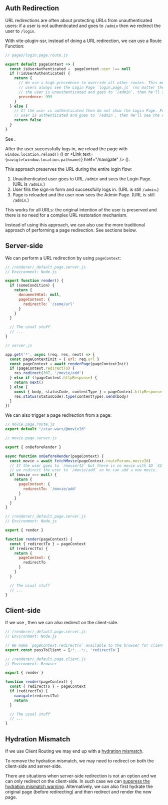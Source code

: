 
## Auth Redirection

URL redirections are often about protecting URLs from unauthenticated users:
if a user is not authenticated and goes to `/admin` then we redirect the user to `/login`.

With vite-plugin-ssr, instead of doing a URL redirection, we can use a Route Function:

```js
// pages/login.page.route.js

export default pageContext => {
  const isUserAuthenticated =  pageContext.user !== null
  if (!isUserAuthenticated) {
    return {
      // We use a high precedence to override all other routes. This means that unauthenticated
      // users always see the Login Page `login.page.js` (no matter the url). For example, if
      // the user is unauthenticated and goes to `/admin`, then he'll see the Login Page.
      precedence: 999
    }
  } else {
    // If the user is authenticated then do not show the Login Page. For example, if the
    // user is authenticated and goes to `/admin`, then he'll see the Admin Page.
    return false
  }
}
```

See <Link href="/route-function#precedence" />.

After the user successfully logs in, we reload the page with `window.location.reload()` (<Link href="/server-routing"  noBreadcrumb={true} />) or <Link text={<code>navigte(window.location.pathname)</code>} href="/navigate" /> (<Link href="/client-routing" noBreadcrumb={true} />).

This approach preserves the URL during the entire login flow:
 1. Unauthenticated user goes to URL `/admin` and sees the Login Page. (URL is `/admin`.)
 2. User fills the sign-in form and successfully logs in. (URL is still `/admin`.)
 3. Page is reloaded and the user now sees the Admin Page. (URL is still `/admin`.)

This works for all URLs: the original intention of the user is preserved and there is no need for a complex URL restoration mechanism.

Instead of using this approach, we can also use the more traditional approach of performing a page redirection. See sections below.


## Server-side

We can perform a URL redirection by using `pageContext`:

```js
// /renderer/_default.page.server.js
// Environment: Node.js

export function render() {
  if (someCondition) {
    return {
      documentHtml: null,
      pageContext: {
        redirectTo: '/some/url'
      }
    }
  }

  // The usual stuff
  // ...
}
```
```js
// server.js

app.get('*', async (req, res, next) => {
  const pageContextInit = { url: req.url }
  const pageContext = await renderPage(pageContextInit)
  if (pageContext.redirectTo) {
    res.redirect(307, '/movie/add')
  } else if (!pageContext.httpResponse) {
    return next()
  } else {
    const { body, statusCode, contentType } = pageContext.httpResponse
    res.status(statusCode).type(contentType).send(body)
  }
})
```

We can also trigger a page redirection from a page:

```js
// movie.page.route.js
export default "/star-wars/@movieId"
```
```js
// movie.page.server.js

export { onBeforeRender }

async function onBeforeRender(pageContext) {
  const movie = await fetchMovie(pageContext.routeParams.movieId)
  // If the user goes to `/movie/42` but there is no movie with ID `42` then
  // we redirect the user to `/movie/add` so he can add a new movie.
  if (movie === null) {
    return {
      pageContext: {
        redirectTo: '/movie/add'
      }
    }
  }
}
```
```js
// /renderer/_default.page.server.js
// Environment: Node.js

export { render }

function render(pageContext) {
  const { redirectTo } = pageContext
  if (redirectTo) {
    return {
      pageContext: {
        redirectTo
      }
    }
  }

  // The usual stuff
  // ...
}
```

## Client-side

If we use <Link href="/client-routing" noBreadcrumb={true} />, then we can also redirect on the client-side.

```js
// /renderer/_default.page.server.js
// Environment: Node.js

// We make `pageContext.redirectTo` available to the browser for client-side redirection
export const passToClient = [/*...*/, 'redirectTo']
```
```js
// /renderer/_default.page.client.js
// Environment: Browser

export { render }

function render(pageContext) {
  const { redirectTo } = pageContext
  if (redirectTo) {
    navigate(redirectTo)
    return
  }

  // The usual stuff
  // ...
}
```

## Hydration Mismatch

If we use Client Routing we may end up with a [hydration mismatch](/hydration-mismatch).

To remove the hydration mismatch, we may need to redirect on both the client-side and server-side.

There are situations when server-side redirection is not an option and we can only redirect on the client-side. In such case we can [suppress the hydration mismatch warning](/hydration-mismatch#suppress-hydration-mismatch). Alternatively, we can also first hydrate the original page (before redirecting) and then redirect and render the new page.
